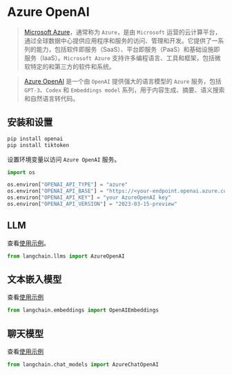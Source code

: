 # Azure OpenAI

>[Microsoft Azure](https://en.wikipedia.org/wiki/Microsoft_Azure)，通常称为 `Azure`，是由 `Microsoft` 运营的云计算平台，通过全球数据中心提供应用程序和服务的访问、管理和开发。它提供了一系列的能力，包括软件即服务（SaaS）、平台即服务（PaaS）和基础设施即服务（IaaS）。`Microsoft Azure` 支持许多编程语言、工具和框架，包括微软特定的和第三方的软件和系统。


>[Azure OpenAI](https://learn.microsoft.com/en-us/azure/cognitive-services/openai/) 是一个由 `OpenAI` 提供强大的语言模型的 `Azure` 服务，包括 `GPT-3`、`Codex` 和 `Embeddings model` 系列，用于内容生成、摘要、语义搜索和自然语言转代码。


## 安装和设置

```bash
pip install openai
pip install tiktoken
```


设置环境变量以访问 `Azure OpenAI` 服务。

```python
import os

os.environ["OPENAI_API_TYPE"] = "azure"
os.environ["OPENAI_API_BASE"] = "https://<your-endpoint.openai.azure.com/"
os.environ["OPENAI_API_KEY"] = "your AzureOpenAI key"
os.environ["OPENAI_API_VERSION"] = "2023-03-15-preview"
```

## LLM

查看[使用示例](/docs/modules/model_io/models/llms/integrations/azure_openai_example.html)。

```python
from langchain.llms import AzureOpenAI
```

## 文本嵌入模型

查看[使用示例](/docs/modules/data_connection/text_embedding/integrations/azureopenai.html)

```python
from langchain.embeddings import OpenAIEmbeddings
```

## 聊天模型

查看[使用示例](/docs/modules/model_io/models/chat/integrations/azure_chat_openai.html)

```python
from langchain.chat_models import AzureChatOpenAI
```
